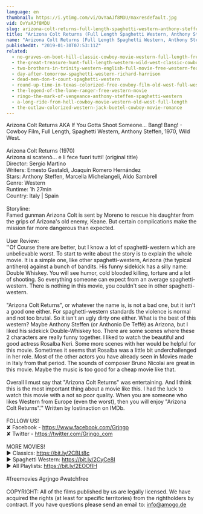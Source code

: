 ```yaml
---
language: en
thumbnail: https://i.ytimg.com/vi/OvYaAJf8MDU/maxresdefault.jpg
vid: OvYaAJf8MDU
slug: arizona-colt-returns-full-length-spaghetti-western-anthony-steffen-cowboy-film-1970
title: "Arizona Colt Returns (Full Length Spaghetti Western, Anthony Steffen, Cowboy Film, 1970)"
name: "Arizona Colt Returns (Full Length Spaghetti Western, Anthony Steffen, Cowboy Film, 1970)"
publishedAt: "2019-01-30T07:53:11Z"
related:
  - no-graves-on-boot-hill-classic-cowboy-movie-western-full-length-free-western-movies
  - the-great-treasure-hunt-full-length-western-wild-west-classic-cowboy-movie-full-movies
  - two-brothers-in-trinity-western-english-full-movie-free-western-feature-film-spaghetti-western
  - day-after-tomorrow-spaghetti-western-richard-harrison
  - dead-men-don-t-count-spaghetti-western
  - round-up-time-in-texas-colorized-free-cowboy-film-old-west-full-western-movie
  - the-legend-of-the-lone-ranger-free-western-movie
  - ringo-the-mark-of-vengeance-anthony-steffen-spaghetti-western
  - a-long-ride-from-hell-cowboy-movie-western-old-west-full-length
  - the-outlaw-colorized-western-jack-buetel-cowboy-movie-romance
---
```


Arizona Colt Returns AKA If You Gotta Shoot Someone... Bang! Bang! - Cowboy Film, Full Length, Spaghetti Western, Anthony Steffen, 1970, Wild West.<br />
<br />
Arizona Colt Returns (1970)<br />
Arizona si scatenò... e li fece fuori tutti! (original title)<br />
Director: Sergio Martino<br />
Writers: Ernesto Gastaldi, Joaquín Romero Hernández<br />
Stars: Anthony Steffen, Marcella Michelangeli, Aldo Sambrell<br />
Genre: Western<br />
Runtime: 1h 27min<br />
Country: Italy | Spain<br />
<br />
Storyline:<br />
Famed gunman Arizona Colt is sent by Moreno to rescue his daughter from the grips of Arizona's old enemy, Keane. But certain complications make the mission far more dangerous than expected.<br />
<br />
User Review:<br />
''Of Course there are better, but I know a lot of spaghetti-western which are unbelievable worst. To start to write about the story is to explain the whole movie. It is a simple one, like other spaghetti-western, Arizona (the typical antihero) against a bunch of bandits. His funny sidekick has a silly name: Double Whiskey. You will see humor, cold blooded killing, torture and a lot of shooting. So everything someone can expect from an average spaghetti-western. There is nothing in this movie, you couldn't see in other spaghetti-western.<br />
<br />
"Arizona Colt Returns", or whatever the name is, is not a bad one, but it isn't a good one either. For spaghetti-western standards the violence is normal and not too brutal. So it isn't an ugly dirty one either. What is the best of this western? Maybe Anthony Steffen (or Anthonio De Teffé) as Arizona, but I liked his sidekick Double-Whiskey too. There are some scenes where these 2 characters are really funny together. I liked to watch the beautiful and good actress Rosalba Neri. Some more scenes with her would be helpful for this movie. Sometimes it seems that Rosalba was a little bit underchallenged in her role. Most of the other actors you have already seen in Movies made in Italy from that period. The sounds of composer Bruno Nicolai are great in this movie. Maybe the music is too good for a cheap movie like that.<br />
<br />
Overall I must say that "Arizona Colt Returns" was entertaining. And I think this is the most important thing about a movie like this. I had the luck to watch this movie with a not so poor quality. When you are someone who likes Western from Europe (even the worst), then you will enjoy "Arizona Colt Returns".'' Written by lostinaction on IMDb.<br />
<br />
FOLLOW US!<br />
✘ Facebook - https://www.facebook.com/Grjngo<br />
✘ Twitter - https://twitter.com/Grjngo_com<br />
<br />
MORE MOVIES! <br />
► Classics: https://bit.ly/2CBLt8c <br />
► Spaghetti Western: https://bit.ly/2CyCe8I <br />
► All Playlists: https://bit.ly/2EOOfIH <br />
<br />
#freemovies #grjngo #watchfree<br />
<br />
COPYRIGHT: All of the films published by us are legally licensed. We have acquired the rights (at least for specific territories) from the rightholders by contract. If you have questions please send an email to: info@amogo.de